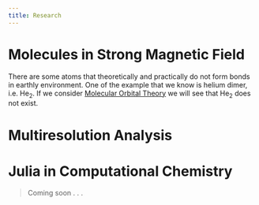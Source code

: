 ```yaml
---
title: Research
---
```

# Molecules in Strong Magnetic Field
There are some atoms that theoretically and practically do not form bonds in earthly environment. One of the example that we know is helium dimer, i.e. He~2~. If we consider [Molecular Orbital Theory](https://en.wikipedia.org/wiki/Molecular_orbital_theory) we will see that He~2~ does not exist.

# Multiresolution Analysis


# Julia in Computational Chemistry

> Coming soon . . .